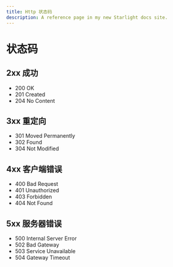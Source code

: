 ```yaml
---
title: Http 状态码
description: A reference page in my new Starlight docs site.
---
```

# 状态码
## 2xx 成功
- 200 OK
- 201 Created
- 204 No Content
## 3xx 重定向
- 301 Moved Permanently
- 302 Found
- 304 Not Modified
## 4xx 客户端错误
- 400 Bad Request
- 401 Unauthorized
- 403 Forbidden
- 404 Not Found
## 5xx 服务器错误
- 500 Internal Server Error
- 502 Bad Gateway
- 503 Service Unavailable
- 504 Gateway Timeout
